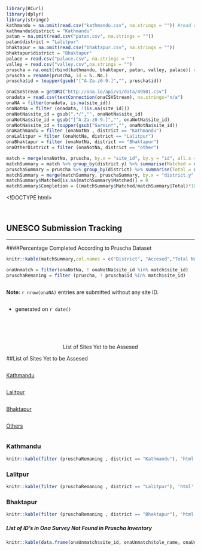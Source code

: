 ```r
library(RCurl)
library(dplyr)
library(stringr)
kathmandu = na.omit(read.csv("kathmandu.csv", na.strings = "")) #read csv assigning all the empty string as NA
kathmandu$district = "Kathmandu"
patan = na.omit(read.csv("patan.csv", na.strings = ""))
patan$district = "Lalitpur"
bhaktapur = na.omit(read.csv("bhaktapur.csv", na.strings = ""))
bhaktapur$district = "Bhaktapur"
palace = read.csv("palace.csv", na.strings = "")
valley = read.csv("valley.csv",na.strings = "")
pruscha = na.omit(rbind(kathmandu, bhaktapur, patan, valley, palace)) # merge all the dataframe by removing the empty rows
pruscha = rename(pruscha, id = S..No.)
pruscha$id = toupper(gsub("[^A-Za-z0-9.]","", pruscha$id))

onaCSVStream = getURI("http://ona.io/api/v1/data/49501.csv")
onadata = read.csv(textConnection(onaCSVStream), na.strings="n/a")
onaNA = filter(onadata, is.na(site_id))
onaNotNa = filter (onadata, !(is.na(site_id)))
onaNotNa$site_id = gsub(".*/","", onaNotNa$site_id)
onaNotNa$site_id = gsub("[^A-Za-z0-9.]","", onaNotNa$site_id)
onaNotNa$site_id = toupper(gsub("Garmin*","", onaNotNa$site_id))
onaKathmandu = filter (onaNotNa , district == "Kathmandu")
onaLalitpur = filter (onaNotNa, district == "Lalitpur")
onaBhaktapur = filter (onaNotNa, district == "Bhaktapur")
onaOtherDistrict = filter (onaNotNa, district == "other")

match = merge(onaNotNa, pruscha, by.x = "site_id", by.y = "id", all.x = F)
matchSummary = match %>% group_by(district.y) %>% summarise(Matched = n())
pruschaSummary = pruscha %>% group_by(district) %>% summarise(Total = n())
matchSummary = merge(matchSummary, pruschaSummary, by.x = "district.y", by.y = "district", all.y = T)
matchSummary$Matched[is.na(matchSummary$Matched)] = 0
matchSummary$Completion = ((matchSummary$Matched/matchSummary$Total)*100)
```




<!DOCTYPE html>
<html lang="en">
<head>

  <!-- Basic Page Needs
    –––––––––––––––––––––––––––––––––––––––––––––––––– -->
      <meta charset="utf-8">
        <title>Your page title here :)</title>
	  <meta name="description" content="">
	    <meta name="author" content="">
	    
  <!-- Mobile Specific Metas
    –––––––––––––––––––––––––––––––––––––––––––––––––– -->
      <meta name="viewport" content="width=device-width, initial-scale=1">
      
  <!-- FONT
    –––––––––––––––––––––––––––––––––––––––––––––––––– -->
      <link href="http://fonts.googleapis.com/css?family=Raleway:400,300,600" rel="stylesheet" type="text/css">
      
  <!-- CSS
    –––––––––––––––––––––––––––––––––––––––––––––––––– -->
      <link rel="stylesheet" href="css/normalize.css">
        <link rel="stylesheet" href="css/skeleton.css">
	<link rel="stylesheet" href="http://cdn.datatables.net/1.10.7/css/jquery.dataTables.min.css">	
  <!-- Favicon
    –––––––––––––––––––––––––––––––––––––––––––––––––– -->
     <!-- <link rel="icon" type="image/png" href="images/favicon.png">-->
      
</head>
<body ng-app="UNESCOApp">
<div class="container" ng-controller="mainCtrl">
<h2 class="title">UNESCO Submission Tracking</h2>
***
<div>
####Percentage Completed According to Pruscha Dataset
```r
knitr::kable(matchSummary,col.names = c("District", "Accesed","Total Number in Pruscha","Percentage Complete"))
```

```r
onaUnmatch = filter(onaNotNa, ! onaNotNa$site_id %in% match$site_id)
pruschaRemaning = filter (pruscha, ! pruscha$id %in% match$site_id)
```
<div class="row">
<div class="six columns">
**Note:** `r nrow(onaNA)` entries are submitted without any site ID.
</div>
<div class="six columns">
<span class="u-pull-right"><ul><li>generated on `r date()`</li></ul></span>
</div>
</div>
<center>
<div style="margin-top:70px">
<a ng-click="show(false)" class="button button-primary u-full-width" style="width:600px">List of Sites Yet to be Assesed</a>
</div>
</center>
</div>



<div ng-hide="tab">
##List of Sites Yet to be Assesed


<div class="row">

<div class="three columns">
<a class="button" href="#" ng-click="showKathmandu()">Kathmandu</a>
</div>

<div class="three columns">
<a class="button" href="#" ng-click="showLalitpur()">Lalitpur</a>
</div>

<div class="three columns">
<a class="button" href="#" ng-click="showBhaktapur()">Bhaktapur</a>
</div>

<div class="three columns">
<a class="button" href="#" ng-click="showOthers()">Others</a>
</div>

</div>






<div ng-show="kathmandu">
<h3>Kathmandu</h3>

```r
knitr::kable(filter (pruschaRemaning , district == "Kathmandu"), 'html', table.attr='class="data_table"', col.names = c("ID", "Temple Name","Tole Name","District"))
```


</div>
<div ng-show="lalitpur">
<h3>Lalitpur</h3>
```r
knitr::kable(filter (pruschaRemaning , district == "Lalitpur"), 'html', table.attr='class="data_table"', col.names = c("ID", "Temple Name","Tole Name","District"))
```

</div>
<div ng-show="bhaktapur">
<h3>Bhaktapur</h3>
```r
knitr::kable(filter (pruschaRemaning , district == "Bhaktapur"), 'html', table.attr='class="data_table"', col.names = c("ID", "Temple Name","Tole Name","District"))
```
</div>
<div ng-show="others">
<h5>List of ID's in Ona Survey Not Found in Pruscha Inventory</h5>
```r
knitr::kable(data.frame(onaUnmatch$site_id, onaUnmatch$tole_name, onaUnmatch$temple_name), 'html', table.attr='class="data_table"', col.names = c("ID", "Tole Name", "Temple Name"))
```


</div>



</div>

</div>
</body>
<script type="text/javascript" src="jquery.js"></script>
<script type="text/javascript" src="angular.min.js"></script>
<script type="text/javascript" src="js/jquery.dataTables.min.js"></script>
<script type="text/javascript" src="main.js"></script>
<script type="text/javascript">
	$(document).ready(function() {
		$('.data_table').DataTable({
			"bFilter": false,
			"bLengthChange": false,
			"iDisplayLength": 30
		});
	});

</script>
</html>
